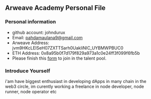## Arweave Academy Personal File

### Personal information

- github account: johndurux
- Email: pahdamaulana9@gmail.com
- Arweave Address: jvm9HKcLElSeH07ZXTTSarh0UakliNIC_UYBMWPBUC0
- ETH Address: 0x8a95b0f7d179f829a973a1c0e24ff3f099f6fb5b
- Please finish this [form](https://docs.google.com/forms/d/e/1FAIpQLSfWA5fIIcBgmRppm3jNz5vmf9Mai_QMVil-2pO4r7YKn_Zhtw/viewform?usp=sf_link) to join in the talent pool.

### Introduce Yourself
 i'am have biggest enthusiast in developing dApps in many chain in the web3 circle, im curently working a freelance in node developer, node runner, node operator etc


